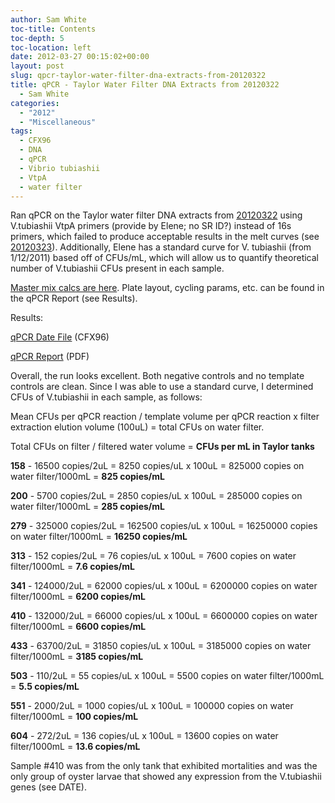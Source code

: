 ```yaml
---
author: Sam White
toc-title: Contents
toc-depth: 5
toc-location: left
date: 2012-03-27 00:15:02+00:00
layout: post
slug: qpcr-taylor-water-filter-dna-extracts-from-20120322
title: qPCR - Taylor Water Filter DNA Extracts from 20120322
  - Sam White
categories:
  - "2012"
  - "Miscellaneous"
tags:
  - CFX96
  - DNA
  - qPCR
  - Vibrio tubiashii
  - VtpA
  - water filter
---
```


Ran qPCR on the Taylor water filter DNA extracts from [20120322](/Sam%27s+Working+Notebook+January+-+March+2012#sjw20120322) using V.tubiashii VtpA primers (provide by Elene; no SR ID?) instead of 16s primers, which failed to produce acceptable results in the melt curves (see [20120323](/Sam%27s+Working+Notebook+January+-+March+2012#sjw20120323)). Additionally, Elene has a standard curve for V. tubiashii (from 1/12/2011) based off of CFUs/mL, which will allow us to quantify theoretical number of V.tubiashii CFUs present in each sample.

[Master mix calcs are here](https://eagle.fish.washington.edu/Arabidopsis//Notebook%20Workup%20Files/20120326-01.jpg). Plate layout, cycling params, etc. can be found in the qPCR Report (see Results).

Results:

[qPCR Date File](https://eagle.fish.washington.edu/Arabidopsis/qPCR/CFX96/Roberts%20Lab_2012-03-26%2012-54-03_CC009827.pcrd) (CFX96)

[qPCR Report](https://eagle.fish.washington.edu/Arabidopsis/qPCR/CFX96/Roberts%20Lab_2012-03-26%2012-54-03_CC009827.pdf) (PDF)

Overall, the run looks excellent. Both negative controls and no template controls are clean. Since I was able to use a standard curve, I determined CFUs of V.tubiashii in each sample, as follows:

Mean CFUs per qPCR reaction / template volume per qPCR reaction x filter extraction elution volume (100uL) = total CFUs on water filter.

Total CFUs on filter / filtered water volume = **CFUs per mL in Taylor tanks**

**158** - 16500 copies/2uL = 8250 copies/uL x 100uL = 825000 copies on water filter/1000mL = **825 copies/mL**

**200** - 5700 copies/2uL = 2850 copies/uL x 100uL = 285000 copies on water filter/1000mL = **285 copies/mL**

**279** - 325000 copies/2uL = 162500 copies/uL x 100uL = 16250000 copies on water filter/1000mL = **16250 copies/mL**

**313** - 152 copies/2uL = 76 copies/uL x 100uL = 7600 copies on water filter/1000mL = **7.6 copies/mL**

**341** - 124000/2uL = 62000 copies/uL x 100uL = 6200000 copies on water filter/1000mL = **6200 copies/mL**

**410** - 132000/2uL = 66000 copies/uL x 100uL = 6600000 copies on water filter/1000mL = **6600 copies/mL**

**433** - 63700/2uL = 31850 copies/uL x 100uL = 3185000 copies on water filter/1000mL = **3185 copies/mL**

**503** - 110/2uL = 55 copies/uL x 100uL = 5500 copies on water filter/1000mL = **5.5 copies/mL**

**551** - 2000/2uL = 1000 copies/uL x 100uL = 100000 copies on water filter/1000mL = **100 copies/mL**

**604** - 272/2uL = 136 copies/uL x 100uL = 13600 copies on water filter/1000mL = **13.6 copies/mL**

Sample #410 was from the only tank that exhibited mortalities and was the only group of oyster larvae that showed any expression from the V.tubiashii genes (see DATE).
